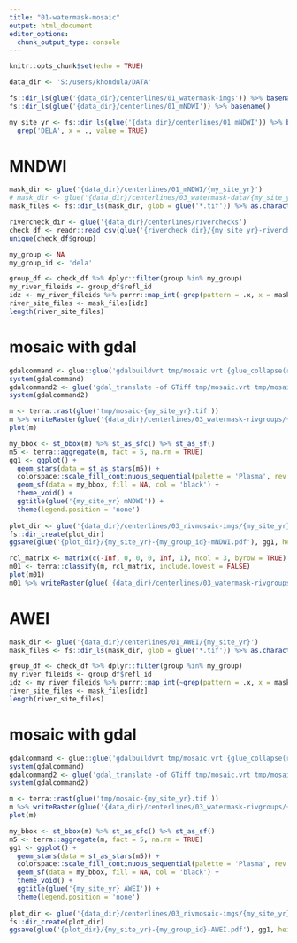 ```yaml
---
title: "01-watermask-mosaic"
output: html_document
editor_options: 
  chunk_output_type: console
---
```


```r
knitr::opts_chunk$set(echo = TRUE)
```

```r
data_dir <- 'S:/users/khondula/DATA'

fs::dir_ls(glue('{data_dir}/centerlines/01_watermask-imgs')) %>% basename()
fs::dir_ls(glue('{data_dir}/centerlines/01_mNDWI')) %>% basename()

my_site_yr <- fs::dir_ls(glue('{data_dir}/centerlines/01_mNDWI')) %>% basename() %>%
  grep('DELA', x = ., value = TRUE)
```

# MNDWI

```r
mask_dir <- glue('{data_dir}/centerlines/01_mNDWI/{my_site_yr}')
# mask_dir <- glue('{data_dir}/centerlines/03_watermask-data/{my_site_yr}')
mask_files <- fs::dir_ls(mask_dir, glob = glue('*.tif')) %>% as.character()
```

```r
rivercheck_dir <- glue('{data_dir}/centerlines/riverchecks')
check_df <- readr::read_csv(glue('{rivercheck_dir}/{my_site_yr}-rivercheck-notes.csv')) %>% dplyr::filter(river_check)
unique(check_df$group)

```

```r

my_group <- NA
my_group_id <- 'dela'
```

```r
group_df <- check_df %>% dplyr::filter(group %in% my_group)
my_river_fileids <- group_df$refl_id
idz <- my_river_fileids %>% purrr::map_int(~grep(pattern = .x, x = mask_files))
river_site_files <- mask_files[idz]
length(river_site_files)
```

# mosaic with gdal

```r
gdalcommand <- glue::glue('gdalbuildvrt tmp/mosaic.vrt {glue_collapse(river_site_files, sep = " ")}')
system(gdalcommand)
gdalcommand2 <- glue('gdal_translate -of GTiff tmp/mosaic.vrt tmp/mosaic-{my_site_yr}.tif')
system(gdalcommand2)

m <- terra::rast(glue('tmp/mosaic-{my_site_yr}.tif'))
m %>% writeRaster(glue('{data_dir}/centerlines/03_watermask-rivgroups/{my_site_yr}-{my_group_id}-MNDWI.tif'))
plot(m)

my_bbox <- st_bbox(m) %>% st_as_sfc() %>% st_as_sf()
m5 <- terra::aggregate(m, fact = 5, na.rm = TRUE)
gg1 <- ggplot() +
  geom_stars(data = st_as_stars(m5)) +
  colorspace::scale_fill_continuous_sequential(palette = 'Plasma', rev = TRUE) +
  geom_sf(data = my_bbox, fill = NA, col = 'black') +
  theme_void() +
  ggtitle(glue('{my_site_yr} mNDWI')) +
  theme(legend.position = 'none')
  
plot_dir <- glue('{data_dir}/centerlines/03_rivmosaic-imgs/{my_site_yr}')
fs::dir_create(plot_dir)
ggsave(glue('{plot_dir}/{my_site_yr}-{my_group_id}-mNDWI.pdf'), gg1, height = 12, width = 8)

rcl_matrix <- matrix(c(-Inf, 0, 0, 0, Inf, 1), ncol = 3, byrow = TRUE)
m01 <- terra::classify(m, rcl_matrix, include.lowest = FALSE)
plot(m01)
m01 %>% writeRaster(glue('{data_dir}/centerlines/03_watermask-rivgroups/{my_site_yr}-{my_group_id}-MNDWI_01.tif'))
```

# AWEI

```r
mask_dir <- glue('{data_dir}/centerlines/01_AWEI/{my_site_yr}')
mask_files <- fs::dir_ls(mask_dir, glob = glue('*.tif')) %>% as.character()
```


```r
group_df <- check_df %>% dplyr::filter(group %in% my_group)
my_river_fileids <- group_df$refl_id
idz <- my_river_fileids %>% purrr::map_int(~grep(pattern = .x, x = mask_files))
river_site_files <- mask_files[idz]
length(river_site_files)
```


# mosaic with gdal

```r
gdalcommand <- glue::glue('gdalbuildvrt tmp/mosaic.vrt {glue_collapse(river_site_files, sep = " ")}')
system(gdalcommand)
gdalcommand2 <- glue('gdal_translate -of GTiff tmp/mosaic.vrt tmp/mosaic-{my_site_yr}.tif')
system(gdalcommand2)

m <- terra::rast(glue('tmp/mosaic-{my_site_yr}.tif'))
m %>% writeRaster(glue('{data_dir}/centerlines/03_watermask-rivgroups/{my_site_yr}-{my_group_id}-AWEI.tif'))
plot(m)

my_bbox <- st_bbox(m) %>% st_as_sfc() %>% st_as_sf()
m5 <- terra::aggregate(m, fact = 5, na.rm = TRUE)
gg1 <- ggplot() +
  geom_stars(data = st_as_stars(m5)) +
  colorspace::scale_fill_continuous_sequential(palette = 'Plasma', rev = TRUE) +
  geom_sf(data = my_bbox, fill = NA, col = 'black') +
  theme_void() +
  ggtitle(glue('{my_site_yr} AWEI')) +
  theme(legend.position = 'none')
  
plot_dir <- glue('{data_dir}/centerlines/03_rivmosaic-imgs/{my_site_yr}')
fs::dir_create(plot_dir)
ggsave(glue('{plot_dir}/{my_site_yr}-{my_group_id}-AWEI.pdf'), gg1, height = 12, width = 8)
```
